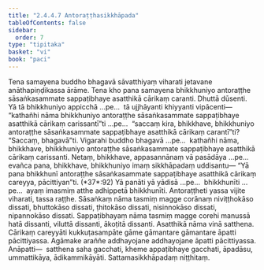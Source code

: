 ```yaml
---
title: "2.4.4.7 Antoraṭṭhasikkhāpada"
tableOfContents: false
sidebar:
  order: 7
type: "tipitaka"
basket: "vi"
book: "paci"
---
```



<DynamicBreadcrumb />

<Division number="961" book="paci" e="ch" v="2" p="387">

<Paragraph number="2952" book="paci">
Tena samayena buddho bhagavā sāvatthiyaṃ viharati jetavane anāthapiṇḍikassa ārāme. Tena kho pana samayena bhikkhuniyo antoraṭṭhe sāsaṅkasammate sappaṭibhaye asatthikā cārikaṃ caranti. Dhuttā dūsenti.
</Paragraph>

<Paragraph number="2953" book="paci">
Yā tā bhikkhuniyo appicchā …pe…  tā ujjhāyanti khiyyanti vipācenti—  “kathañhi nāma bhikkhuniyo antoraṭṭhe sāsaṅkasammate sappaṭibhaye asatthikā cārikaṃ carissantī”ti …pe…  “saccaṃ kira, bhikkhave, bhikkhuniyo antoraṭṭhe sāsaṅkasammate sappaṭibhaye asatthikā cārikaṃ carantī”ti? “Saccaṃ, bhagavā”ti. Vigarahi buddho bhagavā …pe…  kathañhi nāma, bhikkhave, bhikkhuniyo antoraṭṭhe sāsaṅkasammate sappaṭibhaye asatthikā cārikaṃ carissanti. Netaṃ, bhikkhave, appasannānaṃ vā pasādāya …pe…  evañca pana, bhikkhave, bhikkhuniyo imaṃ sikkhāpadaṃ uddisantu—
</Paragraph>

</Division>
<Division number="962" book="paci" e="ch" v="2" p="388">

<Paragraph number="2954" book="paci">
<Emphasis>“Yā pana bhikkhunī antoraṭṭhe sāsaṅkasammate sappaṭibhaye asatthikā cārikaṃ careyya, pācittiyan”</Emphasis>ti. (*37*:<Emphasis>92</Emphasis>)
</Paragraph>

</Division>
<Division number="963" book="paci" e="ch" v="2" p="388">

<Paragraph number="2955" book="paci">
<Emphasis>Yā panā</Emphasis>ti yā yādisā …pe…  <Emphasis>bhikkhunī</Emphasis>ti …pe…  ayaṃ imasmiṃ atthe adhippetā bhikkhunīti.
</Paragraph>

<Paragraph number="2956" book="paci">
<Emphasis>Antoraṭṭhe</Emphasis>ti yassa vijite viharati, tassa raṭṭhe.
</Paragraph>

<Paragraph number="2957" book="paci">
<Emphasis>Sāsaṅkaṃ</Emphasis> nāma tasmiṃ magge corānaṃ niviṭṭhokāso dissati, bhuttokāso dissati, ṭhitokāso dissati, nisinnokāso dissati, nipannokāso dissati.
</Paragraph>

<Paragraph number="2958" book="paci">
<Emphasis>Sappaṭibhayaṃ</Emphasis> nāma tasmiṃ magge corehi manussā hatā dissanti, viluttā dissanti, ākoṭitā dissanti.
</Paragraph>

<Paragraph number="2959" book="paci">
<Emphasis>Asatthikā</Emphasis> nāma vinā satthena.
</Paragraph>

<Paragraph number="2960" book="paci">
<Emphasis>Cārikaṃ careyyā</Emphasis>ti kukkuṭasampāte gāme gāmantare gāmantare āpatti pācittiyassa. Agāmake araññe addhayojane addhayojane āpatti pācittiyassa.
</Paragraph>

</Division>
<Division number="964" book="paci" e="ch" v="2" p="388">

<Paragraph number="2961" book="paci">
Anāpatti—  satthena saha gacchati, kheme appaṭibhaye gacchati, āpadāsu, ummattikāya, ādikammikāyāti.

</Paragraph>
</Division>

<Paragraph number="2962" type="center" book="paci">
Sattamasikkhāpadaṃ niṭṭhitaṃ.
</Paragraph>